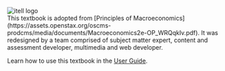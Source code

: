 
<div className="flex justify-center items-center">
  <Image src = "/images/itell.svg" alt = "itell logo" width={200} height={300} />
</div>


<div className = "prose dark:prose-invert">
This textbook is adopted from [Principles of Macroeconomics](https://assets.openstax.org/oscms-prodcms/media/documents/Macroeconomics2e-OP_WRQqkIv.pdf). It was redesigned by a team comprised of subject matter expert,
content and assessment developer, multimedia and web developer.

Learn how to use this textbook in the <a href="/guide">User Guide</a>.

</div>
